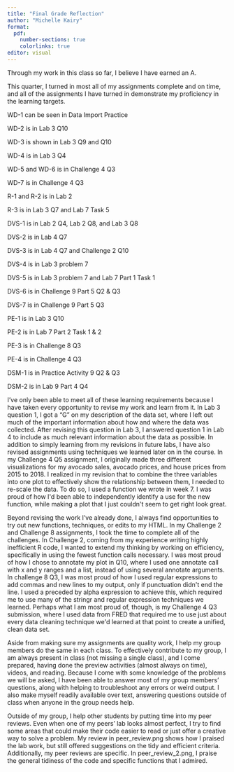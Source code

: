 ```yaml
---
title: "Final Grade Reflection"
author: "Michelle Kairy"
format:
  pdf:
    number-sections: true
    colorlinks: true
editor: visual
---
```


Through my work in this class so far, I believe I have earned an A.

This quarter, I turned in most all of my assignments complete and on time, and all of the assignments I have turned in demonstrate my proficiency in the learning targets. 

WD-1 can be seen in Data Import Practice

WD-2 is in Lab 3 Q10

WD-3 is shown in Lab 3 Q9 and Q10

WD-4 is in Lab 3 Q4

WD-5 and WD-6 is in Challenge 4 Q3

WD-7 is in Challenge 4 Q3

R-1 and R-2 is in Lab 2

R-3 is in Lab 3 Q7 and Lab 7 Task 5

DVS-1 is in Lab 2 Q4, Lab 2 Q8, and Lab 3 Q8

DVS-2 is in Lab 4 Q7

DVS-3 is in Lab 4 Q7 and Challenge 2 Q10

DVS-4 is in Lab 3 problem 7

DVS-5 is in Lab 3 problem 7 and Lab 7 Part 1 Task 1

DVS-6 is in Challenge 9 Part 5 Q2 & Q3

DVS-7 is in Challenge 9 Part 5 Q3

PE-1 is in Lab 3 Q10

PE-2 is in Lab 7 Part 2 Task 1 & 2

PE-3 is in Challenge 8 Q3

PE-4 is in Challenge 4 Q3

DSM-1 is in Practice Activity 9 Q2 & Q3

DSM-2 is in Lab 9 Part 4 Q4

I've only been able to meet all of these learning requirements because I have taken every opportunity to revise my work and learn from it. In Lab 3 question 1, I got a "G" on my description of the data set, where I left out much of the important information about how and where the data was collected. After revising this question in Lab 3, I answered question 1 in Lab 4 to include as much relevant information about the data as possible. In addition to simply learning from my revisions in future labs, I have also revised assignments using techniques we learned later on in the course. In my Challenge 4 Q5 assignment, I originally made three different visualizations for my avocado sales, avocado prices, and house prices from 2015 to 2018. I realized in my revision that to combine the three variables into one plot to effectively show the relationship between them, I needed to re-scale the data. To do so, I used a function we wrote in week 7. I was proud of how I\'d been able to independently identify a use for the new function, while making a plot that I just couldn\'t seem to get right look great.

Beyond revising the work I've already done, I always find opportunities to try out new functions, techniques, or edits to my HTML. In my Challenge 2 and Challenge 8 assignments, I took the time to complete all of the challenges. In Challenge 2, coming from my experience writing highly inefficient R code, I wanted to extend my thinking by working on efficiency, specifically in using the fewest function calls necessary. I was most proud of how I chose to annotate my plot in Q10, where I used one annotate call with x and y ranges and a list, instead of using several annotate arguments. In challenge 8 Q3, I was most proud of how I used regular expressions to add commas and new lines to my output, only if punctuation didn\'t end the line. I used a preceded by alpha expression to achieve this, which required me to use many of the stringr and regular expression techniques we learned. Perhaps what I am most proud of, though, is my Challenge 4 Q3 submission, where I used data from FRED that required me to use just about every data cleaning technique we\'d learned at that point to create a unified, clean data set.

Aside from making sure my assignments are quality work, I help my group members do the same in each class. To effectively contribute to my group, I am always present in class (not missing a single class), and I come prepared, having done the preview activities (almost always on time), videos, and reading. Because I come with some knowledge of the problems we will be asked, I have been able to answer most of my group members' questions, along with helping to troubleshoot any errors or weird output. I also make myself readily available over text, answering questions outside of class when anyone in the group needs help.

Outside of my group, I help other students by putting time into my peer reviews. Even when one of my peers' lab looks almost perfect, I try to find some areas that could make their code easier to read or just offer a creative way to solve a problem. My review in peer_review.png shows how I praised the lab work, but still offered suggestions on the tidy and efficient criteria. Additionally, my peer reviews are specific. In peer_review_2.png, I praise the general tidiness of the code and specific functions that I admired.
